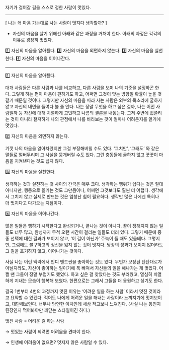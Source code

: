 자기가 걸어갈 길을 스스로 정한 사람이 멋있다.

---

[ 나는 왜 마음 가는대로 사는 사람이 멋지다 생각할까? ]

- 자신의 마음을 살기 위해선 아래와 같은 과정을 거쳐야 한다. 아래의 과정은 각각의 이유로 굉장히 멋있다.

1️⃣ 자신의 마음을 알아챈다.
2️⃣ 자신의 마음을 외면하지 않는다.
3️⃣ 자신의 마음을 실천한다.
4️⃣ 자신의 마음을 이어나간다.

---

1️⃣ 자신의 마음을 알아챈다.

대개 사람들은 다른 사람과 나를 비교하고, 다른 사람을 보며 나의 기준을 설정하곤 한다. 그렇게 하는 편이 마음이 편하기도 하고, 어쩌면 그것이 맞는 방향일 확률이 높을 것 같기 때문일 것이다. 그렇지만 자신의 마음을 따라 사는 사람은 외부의 목소리에 굴하지 않고 자신의 내면을 들여다 볼 줄 안다. 나는 정말 무엇을 하고 싶은 걸까, 나는 어떤 사람일까 등 자신에 대해 치열하게 고민하고 나름의 결론을 내놓는다. 그저 주변에 휩쓸리는 것이 아니라 철저하게 나의 관점에서 나를 바라보는 것이 얼마나 어려운지를 알기에 멋있다.

2️⃣ 자신의 마음을 외면하지 않는다.

기껏 나의 마음을 알아차렸지만 그걸 부정해버릴 수도 있다. ‘그치만’, ‘그래도’ 와 같은 말들로 얼버무리며 그 사실을 뭉개버릴 수도 있다. 그런 충동들에 굴하지 않고 꿋꿋이 마음을 지켜낸다는 것도 쉽지 않다.

3️⃣ 자신의 마음을 실천한다.

생각하는 것과 실천하는 것 사이의 간극은 매우 크다. 생각하는 행위가 쉽다는 것은 절대 아니지만, 행동으로 옮기는 것도 그만큼이나, 어쩌면 그것보다도 훨씬 더 어렵다. 생각에서 그치지 않고 실제로 만드는 것은 엄청난 힘이 필요하다. 생각만 많은 나에겐 특히나 더 멋지다고 다가오는 지점이다.

4️⃣ 자신의 마음을 이어나간다.

많은 일들은 행하기 시작한다고 완성되거나, 끝나는 것이 아니다. 끝이 정해지지 않는 일들도 너무 많고, 완성까지 무척 오랜 시간이 걸리는 일들도 더러 있다. 그렇기 때문에 종종 선택에 대한 결과가 보이지 않고, ‘이 길이 아닌가’ 주눅이 들 때도 있을테다. 그렇지만, 그럼에도 불구하고의 정신을 잃지 않는 것이 멋지다. 당장의 성과가 보이지 않더라도 그 길을 포기하지 않고, 이어나가는 것이다.

사실 나는 이런 맥락에서 인디 밴드씬을 좋아하는 것도 있다. 무언가 보장된 탄탄대로가 아닐지라도, 자신이 좋아하는 일이기에 푹 빠져서 자신들의 일을 해나가는 게 멋있다. 어쩔 땐 그들이 정말 부럽기도 했었다. 하고 싶은 걸 찾았다는 것도 부러웠고, 열심히 치열하게 지내는 모습이 행복해 보였다. 한편으로는 그래서 그들을 더 응원하고 싶기도 한다.

결국 1번부터 4번의 과정까지 멋진 이유는 ‘어려운 일을 하는 사람’ 이라서 멋진 것이라고 요약할 수 있겠다. 적어도 나에게 어려운 일을 해내는 사람이라 느껴지기에 멋져보이고, 대단해보인다. 너무나 당연한 이치인데 새삼 적고보니 느껴진다. (사실 나는 똥인지 된장인지 먹어봐야만 깨닫는 스타일이긴 하다.)

멋진 사람 = 어려운 걸 하는 사람

→ 멋있는 사람이 되려면 어려움을 견뎌야 한다.

→ 인생에 어려움이 없으면? 멋지지 않은 사람일 수 있다.
